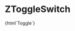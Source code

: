 
<Meta title="Buttons/ZToggleSwitch" component="z-toggle-switch" />

# ZToggleSwitch

<Preview>
  <Story name="ZToggleSwitch">
    {html`<z-toggle-switch
      disabled="${boolean("disabled", false)}"
      label-position="${select("labelPosition", ["left", "right"], "left")}"
      >Toggle</z-toggle-switch
    >`}
  </Story>
</Preview>

<Props of="z-toggle-switch" />
